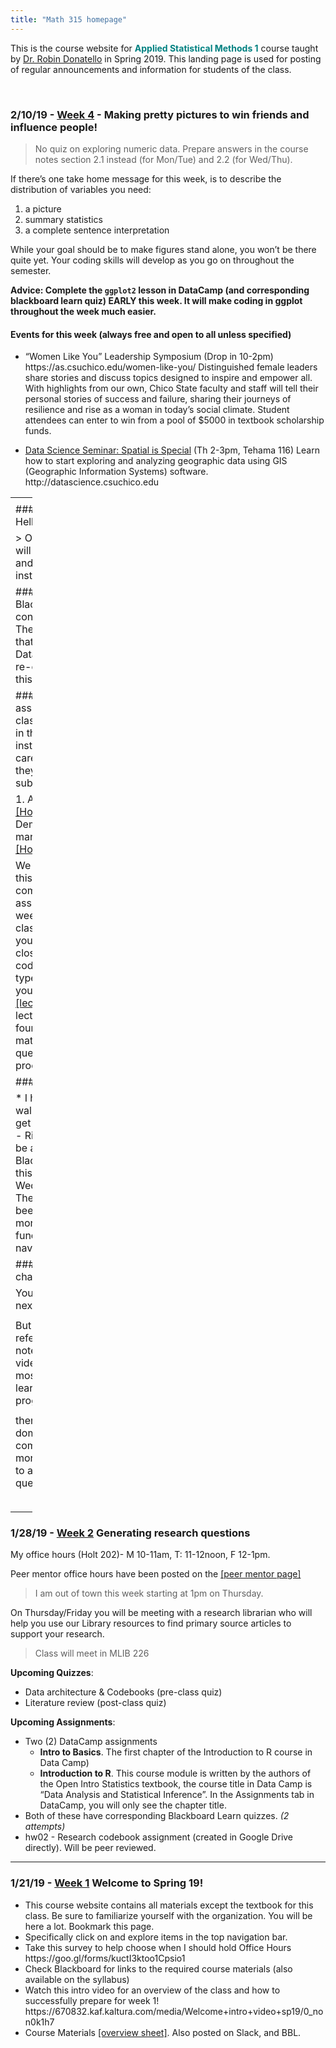 ```yaml
---
title: "Math 315 homepage"
---
```


This is the course website for <span style="color:teal">**Applied Statistical Methods 1**</span> course taught by [Dr. Robin Donatello](www.norcalbiostat.com) in Spring 2019. This landing page is used for posting of regular announcements and information for students of the class. 

<br>

<!--- 

### 12/10/18 - Week 15

* Poster building week! See the project page for instructions. 
    - Drafts are due Friday 11/14, Peer review on Sunday 12/16
    - Final version due (as printed) on Thursday
* Take Home Final exam 
    - Handed out Wed 12/12 (Estimated) - no later than Friday 12/14. 
    - Due Friday 12/21
* **Office Hours**
    - Victoria (Poster design): 
      * Tue 10-10:45 MLIB Math tutor lab (4th floor)
      * Thu 12:45-1:45 Holt 155  
    - Me (Holt 202)
      * Mon 12/10 3-4pm
      * Tue 12/11 2-4pm - Community Coding (MLIB 442)
      * Wed 12/12 1-3pm
      * Thu 12/13 10-11am
      * Tue 12/18 2-3pm
      * Wed 12/19 10-11am
      * Thu 12/20 1-2pm
      

### 12/3/18 - [Week 14](https://norcalbiostat.github.io/MATH315/wk/wk14.html)
* You should be working on finishing the regression assignment, and Poster Prep Stage III this week. 
* You will be building models, and having to decide which model fits the data best using different criteria. 
    - Textbook references: Open Intro 8.2, Applied Statistics Notebook Section 7.7


### 11/26/18 - [Week 13](https://norcalbiostat.github.io/MATH315/wk/wk13.html)
<span style="color:red">**Summary of schedule updates**</span>   

* [Regression assignment](hw/hw10_regression.html) has been re-written and cut down significantly. 
* Poster prep stage III will not have a peer review
* Final we be take home, poster presentations will occur during the 2 hour final period. 
* Exam 2 has been curved, no error assessment will take place.
    - An optional set of questions on Exam 2 content will be made available in Blackboard during finals week that can be used to make up some points. 

This week, let's ease back into things. Try to come back to "normal", when life is anything but normal.  

* Monday- Section review, recap, reorient
* Wednesday - Logistic Regression (**RAT** - be sure to watch PDS video ahead of time)
* Friday - Building interaction models, some open work time. 



### 11/19/18 - Fall Break. 
* Don't think about school, assignments or anything. 
* Please take some time to be among your family and practice self care in this incredibly stressful time. 

### 11/12/18 - Week 12 - Campus closed due to the Camp Fire
* Please check in with me on Slack or email to let me know you're OK (or if you're not OK. I want to know that too!)
* If you lived in the fire affected area please let me know. I want to support you in any way I can to finish the semester. Please check out campus resources: https://www.csuchico.edu/campfire/assistance.shtml 
* If you were not affected, please consider volunteering to help out those that have been, and/or helping raise funds through the Wildcats Rise Fire recovery fund https://app.mobilecause.com/vf/WildcatsRise 


### 11/5/18 - [Week 11](https://norcalbiostat.github.io/MATH315/wk/wk11.html)

* Some final thoughts about regression models
    - explanatory vs predictive
    - how to measure model fit - coefficient of determination $R^2$
    - how outliers can affect the model
* What's the difference between an Observational study and an Experiment? 
    - why can't we make causal statements on observational studies? 
* Buliding multiple variable models 
    - how adding additional measures into a regression model acts as a "control"
    - expressing multiple regression models mathematically
* Friday: Campus closed

### 10/29/18 - [Week 10](https://norcalbiostat.github.io/MATH315/wk/wk10.html)

* Open work day on Monday. Finish those assignments! 
* Lecture on Moderation on Wednesday - watch the PDS Video 14 ahead of time. 
* Exam 2 on Friday: Foundations for inference (probability, sampling distribution, confidence intervals, hypothesis testing, choosing appropriate analyses, setting up testable hypothesis, conducting and interpreting hypotheses tests)
    - Practice problems have been posted in Slack. 
    - Virtual OH/Review session is Tuesday 8pm via Zoom. Meeting ID: 306 187 300
        * Connect by computer: https://csuchico.zoom.us/j/306187300
        * Connect by telephone: +1 646 558 8656  or +1 669 900 6833
    - A review session is only as good as the people who attend make it. I will be answering questions and expanding on topics. I won't go through the answer to _every_ question on the practice exam, you have to have tried the problems first. 


### 10/22/18 - [Week 9](https://norcalbiostat.github.io/MATH315/wk/wk09.html)
* Continuing with Bivariate analysis
    - Chi squared test of independence on Monday
    - Correlation on Wednesday (**PDS Video**)
    - Linear regression on Friday (**RAT**)
* Be sure to watch the PDS videos so we can spend most of class time working on the assignment. 
* Additional lecture materials are available for regression
    - Applied Stats Notesbook Chapter 5
* Exam 2 on Statistical Inference next Friday. 


### 10/15/18 - [Week 8](https://norcalbiostat.github.io/MATH315/wk/wk08.html)
* This week is all about Bivariate inference.
    - Hypothesis testing with R on Monday
    - Two sample t-test on Wednesday
    - ANOVA on Friday -- Corresponding PDS video
* RAT on Wednesday (not Monday) 
* BIG assignment! Has multiple parts. Procrastinate and be doomed. 
* Majority of learning statistical content will come from PDS videos. 
    - In class is a recap, highlights, and open work time



### 10/8/18 - [Week 7](https://norcalbiostat.github.io/MATH315/wk/wk07.html)

* Exam 1 handed back on Monday - after some brief comments we'll start talking about point estimates. 
* This week is a lot of "book work". You will learn by reading and participating in class, your assignments are all assigned through Blackboard Learn. 
* Problem set 3.1 and 3.2 should have been officially assigned last week, they are set for being due EOD on Monday. 
    - Reminder: These due dates are so YOU are keeping up with the class. They will stay open until Exam 2, but the sooner you do them the better off you will be in class. 
* The rest of the schedule for the semester has been set. Plan your time accordingly. These assignments will take longer than one evening to complete.
    - I will be working over the next few days to open the rest of the assignments in Blackboard Learn so that they show up on the calendar. 
* There will be no more required peer review of normal assignments directly, you will be reviewing the team's project analysis work. 
    - You will submit HW through Blackboard Learn 
    - I will comment on the documents directly and post to Google Drive for shared learning
    - Your grade is still confidential and will be graded using a rubric in Blackboard learn. 


### 10/1/18 - [Week 6](https://norcalbiostat.github.io/MATH315/wk/wk06.html)

* Monday: Next steps for the project - starting your poster slides. 
* Wednesday: Exam 1. A sample exam is linked on the materials, and posted in Slack over the weekend. 
* Friday: Probability. This is a very brief overview, refer to the OpenIntro textbook and PDS videos for more learning. 

There has been some modifications to the assignments. The research propsal assignment has been cancelled, and the weight of the individual homework assignments has been increased. Be mindful of due dates, and peer review problems. 

If you haven't done so in a while, you might want to check Slack. Especially the #assignments channel. I share important information on there. 

### 9/18/17 - [Week 5](https://norcalbiostat.github.io/MATH315/wk/wk05.html)
* This week we will discuss how to create visualizations to assess the relationship between two variables. 
* Open work days are not optional, your attendance is expected. 
* The bivariate graphing assignment is an individual submission that is peer reviewed- but you do **NOT** get a chance to revise your assignment. This is so I can get it graded and back to you in time for the exam. 
* You should also be working on your project poster preparation slides. The homework assignments are training grounds for you to practice how to create and interpret graphics to explore your research question. The graphs you make for the homework may or may not be directly related to your research question. 


--->

### 2/10/19 - [Week 4](https://norcalbiostat.github.io/MATH315/wk/wk04.html) - Making pretty pictures to win friends and influence people!

> No quiz on exploring numeric data. Prepare answers in the course notes section 2.1 instead (for Mon/Tue) and 2.2 (for Wed/Thu).

If there's one take home message for this week, is to describe the distribution of variables you need: 

1. a picture
2. summary statistics
3. a complete sentence interpretation

While your goal should be to make figures stand alone, you won't be there quite yet. Your coding skills will
develop as you go on throughout the semester. 

**Advice: Complete the `ggplot2` lesson in DataCamp (and corresponding blackboard learn quiz) EARLY this week. It will make coding in ggplot throughout the week much easier. **


#### Events for this week (always free and open to all unless specified)

* "Women Like You" Leadership Symposium (Drop in 10-2pm) https://as.csuchico.edu/women-like-you/ 
Distinguished female leaders share stories and discuss topics designed to inspire and empower all. With highlights from our own, Chico State faculty and staff will tell their personal stories of success and failure, sharing their journeys of resilience and rise as a woman in today’s social climate. Student attendees can enter to win from a pool of $5000 in textbook scholarship funds. 

* [Data Science Seminar: Spatial is Special](https://csudsi.netlify.com/2019/02/02/2019-02-02-dsi-seminar-spatial-is-special/) (Th 2-3pm, Tehama 116)
Learn how to start exploring and analyzing geographic data using GIS (Geographic Information Systems) software. http://datascience.csuchico.edu 

----
<p>

### 2/4/19 - [Week 3](https://norcalbiostat.github.io/MATH315/wk/wk03.html) - Hello R!

> OH Monday cancelled. I will be available 12-2pm and possibly 4-5pm instead. 

#### Second chance at Blackboard learn quizzes connected to DataCamp.
* The quizzes in Blackboard that correspond to DataCamp quizzes will be re-opened for partial credit this week. 

#### You have 2 assignments (and 2 pre-class video quizes) to turn in this week!
Read the instructions of each carefully to ensure that they are completed and submitted correctly. 

1. A literature review [[Homework 03]](hw/hw03_lit_review.html).
2. Demonstration of data management code [[Homework 04]](hw/hw04_data_management.html). 

We are starting to code in R this week. You must have completed the Data Camp assignments from last week to be ready for this. 
In class you will work with your partner to take a closer look at your codebook to identify what types of data management you will have to do. The [[lec03_dm_prep_questions]](notes/lec03_dm_prep_notes.html) lecture notes that can be found on the course materials page contain questions to help guide this process. 

#### Extra Materials

* I have created a video to walk you through how to get your data into R Studio. 
    - Right now this can only be acessed through Blackboard Learn. 
    - Watch this before class on Wednesday/Thursday
* The [[Help with R]](help_R.html) page has been updated to include more info such as useful functions and how to navigate data. 

#### Entering a challenging time

You may feel like this in the next couple weeks: 

<center><img src="img/hard.jpg" width="400" height="400" align='center'/></center>
<br>

But if you use the references in the course notes, the peer mentors, videos and engage in the most effective way of learning a new programming language, 

<center><img src="img/orly-changestuff.jpg" width="400" height="400" /></center>
<br>

then you will learn how to dominate debugging and come out a stronger and more capable of being able to answer research questions using data. 

<center><img src="img/debugging.jpg" width="600"/></center>



<br>

----

### 1/28/19 - [Week 2](https://norcalbiostat.github.io/MATH315/wk/wk02.html) Generating research questions

My office hours (Holt 202)-  M 10-11am, T: 11-12noon, F 12-1pm.

Peer mentor office hours have been posted on the [[peer mentor page]](peer_mentors.html)

> I am out of town this week starting at 1pm on Thursday. 

On Thursday/Friday you will be meeting with a research librarian who will help you use our Library resources to find primary source articles to support your research. 

> Class will meet in MLIB 226

**Upcoming Quizzes**:

* Data architecture & Codebooks (pre-class quiz)
* Literature review (post-class quiz)

**Upcoming Assignments**:

* Two (2) DataCamp assignments 
    - **Intro to Basics**. The first chapter of the Introduction to R course in Data Camp)
    - **Introduction to R**. This course module is written by the authors of the Open Intro Statistics textbook, the course title in Data Camp is "Data Analysis and Statistical Inference". In the Assignments tab in DataCamp, you will only see the chapter title. 
* Both of these have corresponding Blackboard Learn quizzes. _(2 attempts)_
* hw02 - Research codebook assignment (created in Google Drive directly). Will be peer reviewed. 


----

### 1/21/19 - [Week 1](https://norcalbiostat.github.io/MATH315/wk/wk01.html) Welcome to Spring 19!
* This course website contains all materials except the textbook for this class. Be sure to familiarize yourself with the organization. You will be here a lot. Bookmark this page.
* Specifically click on and explore items in the top navigation bar.  
* Take this survey to help choose when I should hold Office Hours https://goo.gl/forms/kuctI3ktoo1Cpsio1 
* Check Blackboard for links to the required course materials (also available on the syllabus) 
* Watch this intro video for an overview of the class and how to successfully prepare for week 1! https://670832.kaf.kaltura.com/media/Welcome+intro+video+sp19/0_non0k1h7 
* Course Materials [[overview sheet]](315_materials_overview.pdf). Also posted on Slack, and BBL. 



